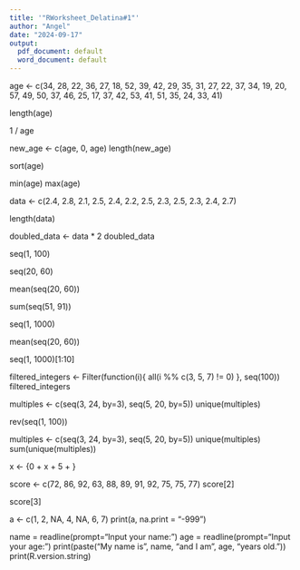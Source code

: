```yaml
---
title: '"RWorksheet_Delatina#1"'
author: "Angel"
date: "2024-09-17"
output:
  pdf_document: default
  word_document: default
---
```


age <- c(34, 28, 22, 36, 27, 18, 52, 39, 42, 29, 35, 31, 27, 22, 37, 34, 19, 20, 57, 49, 50, 37, 46, 25, 17, 37, 42, 53, 41, 51, 35, 24, 33, 41)

length(age)
 
1 / age

new_age <- c(age, 0, age)
length(new_age)

sort(age)

min(age)
max(age)

data <- c(2.4, 2.8, 2.1, 2.5, 2.4, 2.2, 2.5, 2.3, 2.5, 2.3, 2.4, 2.7)

length(data)

doubled_data <- data * 2
doubled_data

seq(1, 100)

seq(20, 60)

mean(seq(20, 60))

sum(seq(51, 91))

seq(1, 1000)

mean(seq(20, 60))

seq(1, 1000)[1:10]

filtered_integers <- Filter(function(i){ all(i %% c(3, 5, 7) != 0) }, seq(100))
filtered_integers

multiples <- c(seq(3, 24, by=3), seq(5, 20, by=5))
unique(multiples)

rev(seq(1, 100))

multiples <- c(seq(3, 24, by=3), seq(5, 20, by=5))
unique(multiples)
sum(unique(multiples))

x <- {0 + x + 5 + }

score <- c(72, 86, 92, 63, 88, 89, 91, 92, 75, 75, 77)
score[2]


score[3]

a <- c(1, 2, NA, 4, NA, 6, 7)
print(a, na.print = "-999")

name = readline(prompt="Input your name: ")
age = readline(prompt="Input your age: ")
print(paste("My name is", name, "and I am", age, "years old."))
print(R.version.string)
